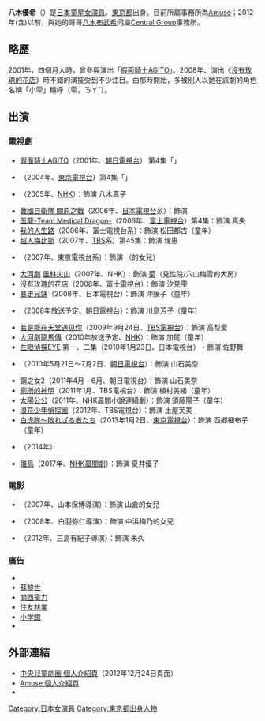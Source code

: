{{noteTA
|1=zh-hk:超人梅比斯;zh-tw:超人力霸王梅比斯;zh-hans:梦比优斯奥特曼;
}}
{{藝人
|姓名 = 八木 優希
|類型 = 童星
|圖片 = 
|圖片名稱 =
|英文名 = Yagi Yūki
|綽號 =  
|出生日期 = 2000年10月16日
|逝世 =
|出生地點 = {{JPN}}[[東京都|東京都]]
|國籍 = {{JPN}}
|樂器 =
|職業 = 演員
|活躍年代 = 2001年至今
|經紀公司 =
|相關團體 =
|網站 = 
}}{{japanese|japanese=八木 優希|kana=やぎ ゆうき|romaji=Yagi Yūki}}
'''八木優希'''（{{bd|2000年|10月16日|catIdx=Yagi Yuuki}}）是[[日本|日本]][[童星|童星]][[女演員|女演員]]。[[東京都|東京都]]出身。目前所屬事務所為[[Amuse|Amuse]]；2012年(含)以前，與她的哥哥[[八木布武希|八木布武希]]同屬[[Central_Group|Central Group]]事務所。

== 略歷 ==
2001年，四個月大時，曾參與演出「[[假面騎士AGITO|假面騎士AGITO]]」。2008年、演出《[[沒有玫瑰的花店|沒有玫瑰的花店]]》時不錯的演技受到不少注目。由那時開始，多被別人以她在該劇的角色名稱「小雫」稱呼（雫，ㄋㄚˇ）。

== 出演 ==
=== 電視劇 ===
* [[假面騎士AGITO|假面騎士AGITO]]（2001年、[[朝日電視台|朝日電視台]]） 第4集「{{lang|ja|パズル解読}}」
* {{link-ja|地球保衛戰 dark fantasy|ウルトラQ dark fantasy}}（2004年、[[東京電視台|東京電視台]]）第4集「{{lang|ja|パズルの女}}」
* {{link-ja|七色のおばんざい|七色のおばんざい}}（2005年、[[日本放送協会|NHK]]）：飾演 八木真子
* [[戰國自衛隊#電視劇関ヶ|戰國自衛隊 關原之戰]]（2006年、[[日本電視台|日本電視台]]系）：飾演 {{lang|ja|おりん・悠}}
* [[医龍-Team_Medical_Dragon-|医龍-Team Medical Dragon-]]（2006年、[[富士電視台|富士電視台]]）第4集：飾演 真央
* [[我的人生路|我的人生路]]（2006年、富士電視台系）：飾演 松田都古（童年）
* [[超人梅比斯|超人梅比斯]]（2007年、[[東京放送|TBS]]系）第45集：飾演 理恵
* {{link-ja|逃亡者おりん|逃亡者おりん}}（2007年、東京電視台系）：飾演 {{lang|ja|お咲}}（{{lang|ja|おりん}}的女兒）
* [[大河劇|大河劇]] [[風林火山_(大河劇)|風林火山]]（2007年、NHK）：飾演 [[見性院_(穴山梅雪正室)|菊]]（見性院/穴山梅雪的大房）
* [[沒有玫瑰的花店|沒有玫瑰的花店]]（2008年、[[富士電視台|富士電視台]]）：飾演 汐見雫
* [[康子與健兒#電視劇版|暴走兄妹]]（2008年、日本電視台）：飾演 沖康子（童年）
* {{link-ja|男装の麗人〜川島芳子の生涯〜|男装の麗人〜川島芳子の生涯〜}}（2008年放送予定、[[朝日電視台|朝日電視台]]）：飾演 川島芳子（童年）
* [[若是能在天堂遇见你|若是能在天堂遇见你]]（2009年9月24日、[[TBS電視台|TBS電視台]]）：飾演 高梨愛
* [[大河劇|大河劇]][[龍馬傳|龍馬傳]]（2010年放送予定、[[NHK|NHK]]）：飾演 加尾（童年）
* [[左眼偵探EYE|左眼偵探EYE]] 第一、二集（2010年1月23日、日本電視台） - 飾演 佐野舞
* {{link-ja|鋼之女|ハガネの女#テレビドラマ}}（2010年5月21日～7月2日、[[朝日電視台|朝日電視台]]）：飾演 山石美奈
* 鋼之女2（2011年4月 - 6月、朝日電視台）：飾演 山石美奈
* [[廁所的神明#衍生作品#電視劇|廁所的神明]]（2011年1月、TBS電視台）：飾演 植村美緒（童年）
* [[太陽公公|太陽公公]]（2011年、NHK晨間小說連續劇）：飾演 須藤陽子（童年）
* [[浪花少年偵探團|浪花少年偵探團]]（2012年、TBS電視台）：飾演 土屋芙美
* [[白虎隊〜敗れざる者たち|白虎隊〜敗れざる者たち]]（2013年1月2日、[[東京電視台|東京電視台]]）：飾演 西郷細布子（童年）
* {{tsl|ja|ラスト・ドクター〜監察医アキタの検死報告〜|Last Doctor ～監察醫秋田的驗屍報告～}}（2014年）
* [[雛鳥_(連續劇)|雛鳥]]（2017年、[[連續電視小說|NHK晨間劇]]）：飾演 夏井優子

=== 電影 ===
* {{link-ja|陸上った軍艦|陸上った軍艦}}（2007年、山本保博導演）：飾演 山倉的女兒
* {{link-ja|能登の花ヨメ|能登の花ヨメ}}（2008年、白羽弥仁導演）：飾演 中浜梅乃的女兒
* {{link-ja|幸福的麵包|しあわせのパン}}（2012年、三島有紀子導演）：飾演 未久

=== 廣告 ===
* {{link-ja|Eye Full Home|アイフルホーム}}
* [[蘇黎世金融服務集團|蘇黎世]]
* [[關西電力|關西電力]]
* [[住友林業|住友林業]]
* [[小学館|小学館]]
* {{link-ja|池田模範堂|池田模範堂}}

== 外部連結 ==
* [https://web.archive.org/web/20121224023441/http://www.central-g.co.jp/children/2011/06/post-9.html 中央兒童劇團 個人介紹頁]（2012年12月24日頁面）{{ja}}
* [http://artist.amuse.co.jp/artist/yagi_yuuki/ Amuse 個人介紹頁] {{Wayback|url=http://artist.amuse.co.jp/artist/yagi_yuuki/ |date=20190426084740 }}{{ja}}
*{{instagram|yuki.yagi_ii}}

{{DEFAULTSORT:Yagi Yuuki}}
[[Category:日本女演員|Category:日本女演員]]
[[Category:東京都出身人物|Category:東京都出身人物]]